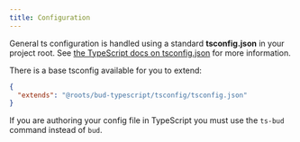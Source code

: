 ```yaml
---
title: Configuration
---
```


General ts configuration is handled using a standard **tsconfig.json** in your project root. See [the TypeScript docs on tsconfig.json](https://www.typescriptlang.org/docs/handbook/tsconfig-json.html) for more information.

There is a base tsconfig available for you to extend:

```json title=tsconfig.json
{
  "extends": "@roots/bud-typescript/tsconfig/tsconfig.json"
}
```

If you are authoring your config file in TypeScript you must use the `ts-bud` command instead of `bud`.

